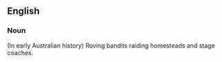 ==English==
===Noun===
(In early Australian history) Roving bandits raiding homesteads and stage coaches.